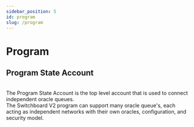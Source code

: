 ```yaml
---
sidebar_position: 5
id: program
slug: /program
---
```



# Program

## Program State Account

<Grid container spacing={3} justifyContent="space-around">
  <Grid item md={6} sm={12}>
    <br />
    <Typography>
      The Program State Account is the top level account that is used to connect
      independent oracle queues.
    </Typography>
    <br />
    <Typography>
      The Switchboard V2 program can support many oracle queue's, each acting as
      independent networks with their own oracles, configuration, and security
      model.
    </Typography>
    <br />
  </Grid>
  <Grid item md={5} sm={12}>
    <MarkdownImage img="/img/L0_Architecture.png" />
  </Grid>
</Grid>

<ProgramStateAccountData />
